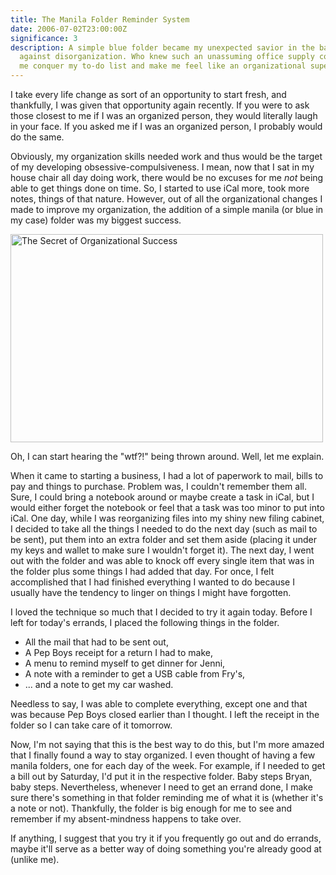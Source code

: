 ```yaml
---
title: The Manila Folder Reminder System
date: 2006-07-02T23:00:00Z
significance: 3
description: A simple blue folder became my unexpected savior in the battle
  against disorganization. Who knew such an unassuming office supply could help
  me conquer my to-do list and make me feel like an organizational superhero?
---
```


I take every life change as sort of an opportunity to start fresh, and thankfully, I was given that opportunity again recently. If you were to ask those closest to me if I was an organized person, they would literally laugh in your face. If you asked me if I was an organized person, I probably would do the same.

Obviously, my organization skills needed work and thus would be the target of my developing obsessive-compulsiveness. I mean, now that I sat in my house chair all day doing work, there would be no excuses for me _not_ being able to get things done on time. So, I started to use iCal more, took more notes, things of that nature. However, out of all the organizational changes I made to improve my organization, the addition of a simple manila (or blue in my case) folder was my biggest success.

[<img src="https://static.flickr.com/55/180534545_af67755b21.jpg" width="500" height="333" alt="The Secret of Organizational Success" />][1]

Oh, I can start hearing the "wtf?!" being thrown around. Well, let me explain.

When it came to starting a business, I had a lot of paperwork to mail, bills to pay and things to purchase. Problem was, I couldn't remember them all. Sure, I could bring a notebook around or maybe create a task in iCal, but I would either forget the notebook or feel that a task was too minor to put into iCal. One day, while I was reorganizing files into my shiny new filing cabinet, I decided to take all the things I needed to do the next day (such as mail to be sent), put them into an extra folder and set them aside (placing it under my keys and wallet to make sure I wouldn't forget it). The next day, I went out with the folder and was able to knock off every single item that was in the folder plus some things I had added that day. For once, I felt accomplished that I had finished everything I wanted to do because I usually have the tendency to linger on things I might have forgotten.

I loved the technique so much that I decided to try it again today. Before I left for today's errands, I placed the following things in the folder.

- All the mail that had to be sent out,
- A Pep Boys receipt for a return I had to make,
- A menu to remind myself to get dinner for Jenni,
- A note with a reminder to get a USB cable from Fry's,
- ... and a note to get my car washed.

Needless to say, I was able to complete everything, except one and that was because Pep Boys closed earlier than I thought. I left the receipt in the folder so I can take care of it tomorrow.

Now, I'm not saying that this is the best way to do this, but I'm more amazed that I finally found a way to stay organized. I even thought of having a few manila folders, one for each day of the week. For example, if I needed to get a bill out by Saturday, I'd put it in the respective folder. Baby steps Bryan, baby steps. Nevertheless, whenever I need to get an errand done, I make sure there's something in that folder reminding me of what it is (whether it's a note or not). Thankfully, the folder is big enough for me to see and remember if my absent-mindness happens to take over.

If anything, I suggest that you try it if you frequently go out and do errands, maybe it'll serve as a better way of doing something you're already good at (unlike me).

[1]: http://www.flickr.com/photos/avalonstar/180534545/
